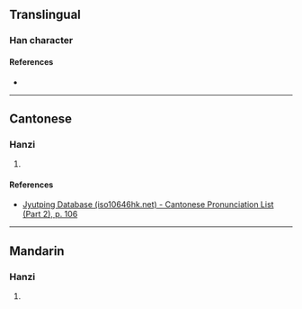 {{character info/new}}
==Translingual==

===Han character===
{{Han char|rn=61|rad=心|as=05|sn=8|four=97012|canj=PPRU|ids=⿰忄包}}

====References====
* {{Han ref|kx=0379.120|dkj=10426|dj=0707.200|hdz=42287.090|uh=6009|ud=24585|bh=CCAF|bd=52399}}

----

==Cantonese==

===Hanzi===
{{yue-hanzi|jyut=baau2|y=baau2}}

# {{defn|lang=yue|sort=心05}}

====References====
* [http://www.iso10646hk.net/jp/document/download.jsp Jyutping Database (iso10646hk.net) - Cantonese Pronunciation List (Part 2), p. 106]

----

==Mandarin==

===Hanzi===
{{cmn-hanzi|pin=[[bǎo]] ([[bao3]])|wg=pao<sup>3</sup>}}

# {{defn|lang=cmn|sort=心05}}